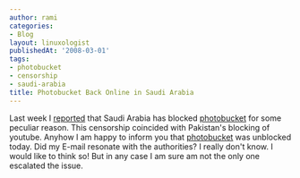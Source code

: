 ```yaml
---
author: rami
categories:
- Blog
layout: linuxologist
publishedAt: '2008-03-01'
tags:
- photobucket
- censorship
- saudi-arabia
title: Photobucket Back Online in Saudi Arabia
---
```


Last week I [reported](/2008/02/25/photobucket-blocked-in-ksa) that Saudi Arabia has blocked [photobucket](http://photobucket.com) for some peculiar reason. This censorship coincided with Pakistan's blocking of youtube. Anyhow I am happy to inform you that [photobucket](http://photobucket.com) was unblocked today. Did my E-mail resonate with the authorities? I really don't know. I would like to think so! But in any case I am sure am not the only one escalated the issue.